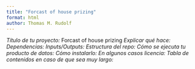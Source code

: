 ```yaml
---
title: "Forcast of house prizing"
format: html
author: Thomas M. Rudolf
---
```


*Título de tu proyecto:* Forcast of house prizing
*Explicar qué hace:* 
*Dependencias:*
*Inputs/Outputs:*
*Estructura del repo:*
*Cómo se ejecuta tu producto de datos:*
*Cómo instalarlo:*
*En algunos casos licencia:*
*Tabla de contenidos en caso de que sea muy largo:*